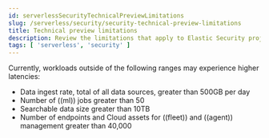 ```yaml
---
id: serverlessSecurityTechnicalPreviewLimitations
slug: /serverless/security/security-technical-preview-limitations
title: Technical preview limitations
description: Review the limitations that apply to Elastic Security projects in technical preview. 
tags: [ 'serverless', 'security' ]
---
```


<DocBadge template="technical preview" />

Currently, workloads outside of the following ranges may experience higher latencies:

- Data ingest rate, total of all data sources, greater than 500GB per day
- Number of ((ml)) jobs greater than 50
- Searchable data size greater than 10TB
- Number of endpoints and Cloud assets for ((fleet)) and ((agent)) management greater than 40,000
